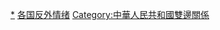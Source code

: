 {{Categories by country|nocat}}

[[Category:反中情绪|*]]
[[Category:各国反外情绪|]]
[[Category:中華人民共和國雙邊關係|Category:中華人民共和國雙邊關係]]